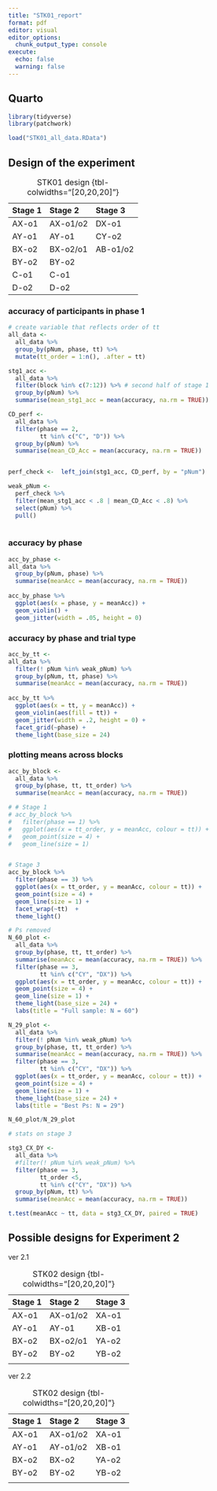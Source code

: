 ```yaml
---
title: "STK01_report"
format: pdf
editor: visual
editor_options: 
  chunk_output_type: console
execute: 
  echo: false
  warning: false
---
```


## Quarto

```r
library(tidyverse)
library(patchwork)

load("STK01_all_data.RData")
```

## Design of the experiment


| Stage 1 | Stage 2  | Stage 3  |
|:--------|:---------|:---------|
| AX-o1   | AX-o1/o2 | DX-o1    |
| AY-o1   | AY-o1    | CY-o2    |
| BX-o2   | BX-o2/o1 | AB-o1/o2 |
| BY-o2   | BY-o2    |          |
| C-o1    | C-o1     |          |
| D-o2    | D-o2     |          |
: STK01 design {tbl-colwidths="[20,20,20]"}

### accuracy of participants in phase 1

```r

# create variable that reflects order of tt
all_data <- 
  all_data %>% 
  group_by(pNum, phase, tt) %>% 
  mutate(tt_order = 1:n(), .after = tt)

stg1_acc <- 
  all_data %>% 
  filter(block %in% c(7:12)) %>% # second half of stage 1
  group_by(pNum) %>% 
  summarise(mean_stg1_acc = mean(accuracy, na.rm = TRUE))

CD_perf <- 
  all_data %>% 
  filter(phase == 2,
         tt %in% c("C", "D")) %>% 
  group_by(pNum) %>% 
  summarise(mean_CD_Acc = mean(accuracy, na.rm = TRUE))


perf_check <-  left_join(stg1_acc, CD_perf, by = "pNum")

weak_pNum <- 
  perf_check %>% 
  filter(mean_stg1_acc < .8 | mean_CD_Acc < .8) %>% 
  select(pNum) %>% 
  pull()
  


```

### accuracy by phase

```r
acc_by_phase <- 
all_data %>% 
  group_by(pNum, phase) %>% 
  summarise(meanAcc = mean(accuracy, na.rm = TRUE))
  
acc_by_phase %>% 
  ggplot(aes(x = phase, y = meanAcc)) +
  geom_violin() +
  geom_jitter(width = .05, height = 0)


```

### accuracy by phase and trial type

```r

acc_by_tt <- 
all_data %>% 
  filter(! pNum %in% weak_pNum) %>% 
  group_by(pNum, tt, phase) %>% 
  summarise(meanAcc = mean(accuracy, na.rm = TRUE))
  
acc_by_tt %>% 
  ggplot(aes(x = tt, y = meanAcc)) +
  geom_violin(aes(fill = tt)) +
  geom_jitter(width = .2, height = 0) +
  facet_grid(~phase) +
  theme_light(base_size = 24)


```




### plotting means across blocks

```r

acc_by_block <- 
  all_data %>% 
  group_by(phase, tt, tt_order) %>% 
  summarise(meanAcc = mean(accuracy, na.rm = TRUE))

# # Stage 1
# acc_by_block %>% 
#   filter(phase == 1) %>% 
#   ggplot(aes(x = tt_order, y = meanAcc, colour = tt)) +
#   geom_point(size = 4) +
#   geom_line(size = 1)


# Stage 3
acc_by_block %>% 
  filter(phase == 3) %>% 
  ggplot(aes(x = tt_order, y = meanAcc, colour = tt)) +
  geom_point(size = 4) +
  geom_line(size = 1) +
  facet_wrap(~tt)  +
  theme_light()

# Ps removed
N_60_plot <-
  all_data %>% 
  group_by(phase, tt, tt_order) %>% 
  summarise(meanAcc = mean(accuracy, na.rm = TRUE)) %>% 
  filter(phase == 3, 
         tt %in% c("CY", "DX")) %>% 
  ggplot(aes(x = tt_order, y = meanAcc, colour = tt)) +
  geom_point(size = 4) +
  geom_line(size = 1) +
  theme_light(base_size = 24) +
  labs(title = "Full sample: N = 60")

N_29_plot <- 
  all_data %>% 
  filter(! pNum %in% weak_pNum) %>% 
  group_by(phase, tt, tt_order) %>% 
  summarise(meanAcc = mean(accuracy, na.rm = TRUE)) %>% 
  filter(phase == 3, 
         tt %in% c("CY", "DX")) %>% 
  ggplot(aes(x = tt_order, y = meanAcc, colour = tt)) +
  geom_point(size = 4) +
  geom_line(size = 1) +
  theme_light(base_size = 24) +
  labs(title = "Best Ps: N = 29")

N_60_plot/N_29_plot

```


```r
# stats on stage 3

stg3_CX_DY <- 
  all_data %>%
  #filter(! pNum %in% weak_pNum) %>%
  filter(phase == 3,
         tt_order <5,
         tt %in% c("CY", "DX")) %>% 
  group_by(pNum, tt) %>% 
  summarise(meanAcc = mean(accuracy, na.rm = TRUE))

t.test(meanAcc ~ tt, data = stg3_CX_DY, paired = TRUE)


```



## Possible designs for Experiment 2

ver 2.1

| Stage 1 | Stage 2  | Stage 3  |
|:--------|:---------|:---------|
| AX-o1   | AX-o1/o2 | XA-o1    |
| AY-o1   | AY-o1    | XB-o1    |
| BX-o2   | BX-o2/o1 | YA-o2    |
| BY-o2   | BY-o2    | YB-o2    |
        |
: STK02 design {tbl-colwidths="[20,20,20]"}

ver 2.2

| Stage 1 | Stage 2  | Stage 3  |
|:--------|:---------|:---------|
| AX-o1   | AX-o1/o2 | XA-o1    |
| AY-o1   | AY-o1/o2 | XB-o1    |
| BX-o2   | BX-o2    | YA-o2    |
| BY-o2   | BY-o2    | YB-o2    |
        |
: STK02 design {tbl-colwidths="[20,20,20]"}
